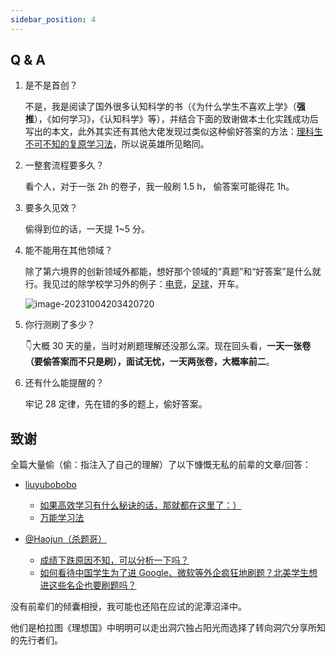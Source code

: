 ```yaml
---
sidebar_position: 4
---
```





## Q & A

1. 是不是首创？

   不是，我是阅读了国外很多认知科学的书（《为什么学生不喜欢上学》（**强推**），《如何学习》，《认知科学》等），并结合下面的致谢做本土化实践成功后写出的本文，此外其实还有其他大佬发现过类似这种偷好答案的方法：[理科生不可不知的复原学习法](https://zhuanlan.zhihu.com/p/366164683)，所以说英雄所见略同。

2. 一整套流程要多久？

   看个人，对于一张 2h 的卷子，我一般刷 1.5 h， 偷答案可能得花 1h。

3. 要多久见效？

   偷得到位的话，一天提 1~5 分。

4. 能不能用在其他领域？

   除了第六境界的创新领域外都能，想好那个领域的“真题”和“好答案”是什么就行。我见过的除学校学习外的例子：[电竞](https://www.zhihu.com/question/583865026/answer/2894592788)，[足球](https://www.zhihu.com/question/615166985/answer/3146733285)，开车。

   ![image-20231004203420720](./img/image-20231004203420720.png)

5. 你行测刷了多少？

   👇大概 30 天的量，当时对刷题理解还没那么深。现在回头看，**一天一张卷（要偷答案而不只是刷），面试无忧，一天两张卷，大概率前二**。
   <Figure src={require('./img/image-20231004195022305.png').default} style={{zoom:0.5}}></Figure>

6. 还有什么能提醒的？

   牢记 28 定律，先在错的多的题上，偷好答案。
   
## 致谢

全篇大量偷（偷：指注入了自己的理解）了以下慷慨无私的前辈的文章/回答：

- [liuyubobobo](https://github.com/liuyubobobo)
  - [如果高效学习有什么秘诀的话，那就都在这里了：）](https://mp.weixin.qq.com/s/mvRBDwzVebz4BGAEr8MMtw)
  - [万能学习法](https://mp.weixin.qq.com/s/TgQ0nj5nP6a36LpMmER3Uw)

- [@Haojun（杀题哥）](https://www.zhihu.com/people/haohaojun/answers/by_votes)
  - [成绩下跌原因不知，可以分析一下吗？](https://www.zhihu.com/question/40481755/answer/86816870)
  - [如何看待中国学生为了进 Google、微软等外企疯狂地刷题？北美学生想进这些名企也要刷题吗？](https://www.zhihu.com/question/35133069/answer/97832096)


没有前辈们的倾囊相授，我可能也还陷在应试的泥潭沼泽中。

他们是柏拉图《理想国》中明明可以走出洞穴独占阳光而选择了转向洞穴分享所知的先行者们。